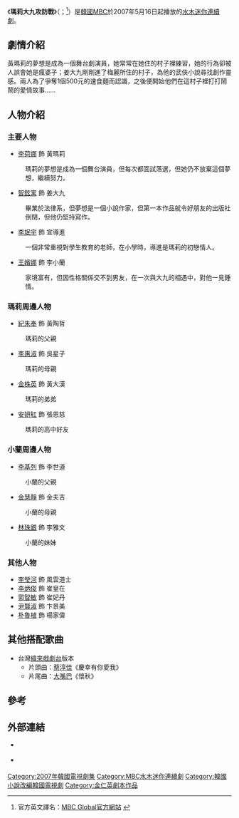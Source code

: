 {{Infobox Television
| show_name     = 瑪莉大九攻防戰
| original_name = {{lang|ko|메리 대구 공방전}}
| image         = [[File:Merry_Mary.jpg|280px]]
| caption       = 宣傳海報<br /><small>左起：李瑩河、李河娜、智鉉寓、王嬪娜、李珉宇</small>
| show_name_2   = 
| genre         = 
| format        = 
| creator       = 
| based_on      = 申成鎭 《可悲男女攻防戰》
| developer     = 
| writer        = [[金仁英|金仁英]]
| director      = [[高東善|高東善]]
| creative_director = 
| presenter         = 
| starring      = [[李荷娜|李荷娜]]、[[智鉉寓|智鉉寓]]、[[李珉宇|李珉宇]]、<br>[[王嬪娜|王嬪娜]]
| slogan        = 
| theme_music_composer = 
| opentheme            = 
| endtheme             = 
| composer             = 
| country       = {{KOR}}
| language      = [[韓語|韓語]]
| num_seasons   = <!-- or num_series -->
| num_episodes  = 16
| list_episodes = 
| executive_producer = 
| producer      = [[朴聖洙|朴聖洙]]
| editor        = 
| location      = 
| runtime       = 約70分鐘（含廣告）
| company       = 
| distributor   = 
| channel       = [[文化廣播_(韓國)|MBC]]
| first_run     = {{KOR}}
| first_aired   = {{start date|2007|5|16}}
| last_aired    = {{end date|2007|7|5}}
| status        = 
| preceded_by   = <!--只適用於系列作品-->
| followed_by   = <!--只適用於系列作品-->
| related       = 
| website       = http://www.imbc.com/broad/tv/drama/merrydaegu/
| production_website = 
}}

《'''瑪莉大九攻防戰'''》（{{lang-ko|'''메리 대구 공방전'''}}；{{lang-en|'''Merry Mary'''}}<ref>官方英文譯名：[http://content.mbc.co.kr/english/drama/07/1670535_25449.html MBC Global官方網站] {{Wayback|url=http://content.mbc.co.kr/english/drama/07/1670535_25449.html |date=20160304193800 }}</ref>）是[[大韓民國|韓國]][[韓國文化廣播公司|MBC]]於2007年5月16日起播放的[[MBC水木連續劇|水木迷你連續劇]]。

== 劇情介紹 ==
黃瑪莉的夢想是成為一個舞台劇演員，她常常在她住的村子裡練習，她的行為卻被人誤會她是瘋婆子；姜大九剛剛進了梅麗所住的村子，為他的武俠小說尋找創作靈感。兩人為了爭奪1個500元的速食麵而認識，之後便開始他們在這村子裡打打鬧鬧的愛情故事……

== 人物介紹 ==
=== 主要人物 ===
*[[李荷娜|李荷娜]] 飾 黃瑪莉
:瑪莉的夢想是成為一個舞台演員，但每次都面試落選，但她仍不放棄這個夢想，繼續努力。
*[[智鉉寓|智鉉寓]] 飾 姜大九
:畢業於法律系，但夢想是一個小說作家，但第一本作品就令好朋友的出版社倒閉，但他仍堅持寫作。
*[[李珉宇|李珉宇]] 飾 宣導進
:一個非常重視對學生教育的老師，在小學時，導進是瑪莉的初戀情人。
*[[王嬪娜|王嬪娜]] 飾 李小蘭
:家境富有，但因性格關係交不到男友，在一次與大九的相遇中，對他一見鍾情。

=== 瑪莉周邊人物 ===
*[[紀朱奉|紀朱奉]] 飾 黃陶哲
:瑪莉的父親
*[[李惠淑|李惠淑]] 飾 吳星子
:瑪莉的母親
*[[金株英|金株英]] 飾 黃大漢
:瑪莉的弟弟
*[[安妍紅|安妍紅]] 飾 張恩慈
:瑪莉的高中好友
=== 小蘭周邊人物 ===
*[[李基列|李基列]] 飾 李世道
:小蘭的父親
*[[金慧靜|金慧靜]] 飾 金夫吉
:小蘭的母親
*[[林珠銀|林珠銀]] 飾 李雅文
:小蘭的妹妹
=== 其他人物 ===
*[[李瑩河|李瑩河]] 飾 風雲道士
*[[李炳俊|李炳俊]] 飾 崔皇在
*[[郭智敏|郭智敏]] 飾 崔妃丹
*[[尹賢淑|尹賢淑]] 飾 卞景美
*[[朴魯植|朴魯植]] 飾 楊家偉

== 其他搭配歌曲 ==
*台灣[[緯來戲劇台|緯來戲劇台]]版本
**片頭曲：[[蔡淳佳|蔡淳佳]]《慶幸有你愛我》
**片尾曲：[[大嘴巴|大嘴巴]]《懷秋》

== 參考 ==
{{reflist}}

== 外部連結 ==
*{{official|http://www.imbc.com/broad/tv/drama/merrydaegu/|韓國MBC}} {{ko}}
*{{official|http://drama.videoland.com.tw/channel/merrymary/|台灣緯來}} {{zh-tw}}

{{電視節目的變遷
|電視台= {{KOR}} [[文化廣播_(韓國)|MBC]]
|播放檔次= [[MBC水木連續劇|水木劇]]
|節目名稱= 瑪莉大九攻防戰<br />（2007年5月16日 - 2007年7月5日）
|上一節目= [[謝謝|謝謝]]<br />（2007年3月21日 - 2007年5月10日）
|下一節目= [[狗與狼的時間|狗與狼的時間]]<br />（2007年5月21日 - 2007年7月12日）
}}
{{電視節目的變遷
| 電視台= {{TWN}} [[緯來戲劇台|緯來戲劇台]]
| 播放檔次= 星期一至五 23:00 - 00:00
| 節目名稱= 瑪莉大九攻防戰<br />（2007年12月24日 - 2008年1月25日）
| 上一節目= [[新娘18歲|新娘18歲]]<br />（2007年3月19日 - 2007年4月20日）
| 下一節目= [[夏日香氣|夏日香氣]]<br />（2008年3月10日 - 2008年4月18日）
}}
{{MBC水木連續劇}}

{{DEFAULTSORT:Meri Daegu Gongbangjeon}}
[[Category:2007年韓國電視劇集|Category:2007年韓國電視劇集]]
[[Category:MBC水木迷你連續劇|Category:MBC水木迷你連續劇]]
[[Category:韓國小說改編韓國電視劇|Category:韓國小說改編韓國電視劇]]
[[Category:金仁英劇本作品|Category:金仁英劇本作品]]